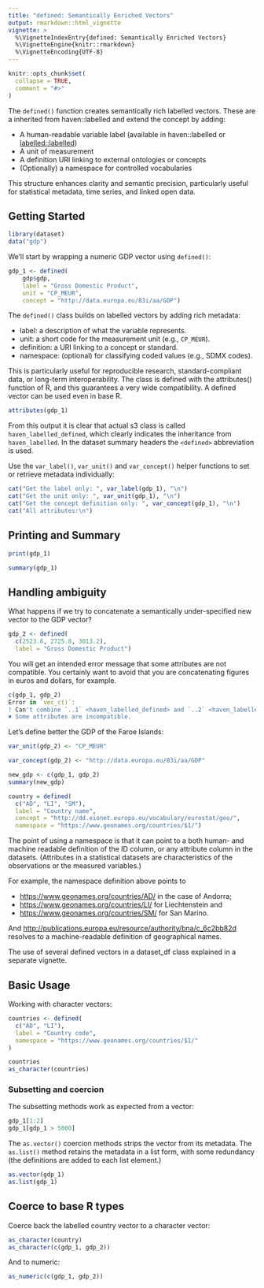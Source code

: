 ```yaml
---
title: "defined: Semantically Enriched Vectors"
output: rmarkdown::html_vignette
vignette: >
  %\VignetteIndexEntry{defined: Semantically Enriched Vectors}
  %\VignetteEngine{knitr::rmarkdown}
  %\VignetteEncoding{UTF-8}
---
```


```r
knitr::opts_chunk$set(
  collapse = TRUE,
  comment = "#>"
)
```

The `defined()` function creates semantically rich labelled vectors. These are a inherited from haven::labelled and extend the concept by adding:

- A human-readable variable label (available in haven::labelled or [labelled::labelled](https://larmarange.github.io/labelled/articles/labelled.html))
- A unit of measurement
- A definition URI linking to external ontologies or concepts
- (Optionally) a namespace for controlled vocabularies

This structure enhances clarity and semantic precision, particularly useful for statistical metadata, time series, and linked open data.

## Getting Started

```r
library(dataset)
data("gdp")
```

We’ll start by wrapping a numeric GDP vector using `defined()`:

```r
gdp_1 <- defined(
    gdp$gdp, 
    label = "Gross Domestic Product", 
    unit = "CP_MEUR", 
    concept = "http://data.europa.eu/83i/aa/GDP")
```

The `defined()` class builds on labelled vectors by adding rich metadata:

- label: a description of what the variable represents.
- unit: a short code for the measurement unit (e.g., `CP_MEUR`).
- definition: a URI linking to a concept or standard.
- namespace: (optional) for classifying coded values (e.g., SDMX codes).

This is particularly useful for reproducible research, standard-compliant data, or long-term interoperability. The class is defined with the attributes() function of R, and this guarantees a very wide compatibility. A defined vector can be used even in base R. 

```r
attributes(gdp_1)
```
From this output it is clear that actual s3 class is called `haven_labelled_defined`, which clearly indicates the inheritance from `haven_labelled`. In the dataset summary headers the `<defined>` abbreviation is used.

Use the `var_label()`, `var_unit()` and `var_concept()` helper functions to set or retrieve metadata individually:

```r
cat("Get the label only: ", var_label(gdp_1), "\n")
cat("Get the unit only: ", var_unit(gdp_1), "\n")
cat("Get the concept definition only: ", var_concept(gdp_1), "\n")
cat("All attributes:\n")
```
## Printing and Summary

```r
print(gdp_1)
```
```r
summary(gdp_1)
```
## Handling ambiguity

What happens if we try to concatenate a semantically under-specified new vector to the GDP vector?

```r
gdp_2 <- defined(
  c(2523.6, 2725.8, 3013.2), 
  label = "Gross Domestic Product")
```

You will get an intended error message that some attributes are not compatible. You certainly want to avoid that you are concatenating figures in euros and dollars, for example.

```r
c(gdp_1, gdp_2)
Error in `vec_c()`:
! Can't combine `..1` <haven_labelled_defined> and `..2` <haven_labelled_defined>.
✖ Some attributes are incompatible.
```

Let's define better the GDP of the Faroe Islands:

```r
var_unit(gdp_2) <- "CP_MEUR"
```


```r
var_concept(gdp_2) <- "http://data.europa.eu/83i/aa/GDP"
```

```r
new_gdp <- c(gdp_1, gdp_2)
summary(new_gdp)
```
```r
country = defined(
  c("AD", "LI", "SM"), 
  label = "Country name", 
  concept = "http://dd.eionet.europa.eu/vocabulary/eurostat/geo/", 
  namespace = "https://www.geonames.org/countries/$1/")
```

The point of using a namespace is that it can point to a both human- and machine readable definition of the ID column, or any attribute column in the datasets. (Attributes in a statistical datasets are characteristics of the observations or the measured variables.)

For example, the namespace definition above points to

- <https://www.geonames.org/countries/AD/> in the case of Andorra;
- <https://www.geonames.org/countries/LI/> for Liechtenstein and
- <https://www.geonames.org/countries/SM/> for San Marino. 

And <http://publications.europa.eu/resource/authority/bna/c_6c2bb82d> resolves to a machine-readable definition of geographical names.

The use of several defined vectors in a dataset_df class explained in a separate vignette.

## Basic Usage

Working with character vectors:

```r
countries <- defined(
  c("AD", "LI"),
  label = "Country code",
  namespace = "https://www.geonames.org/countries/$1/"
)

countries
as_character(countries)
```

### Subsetting and coercion

The subsetting methods work as expected from a vector: 

```r
gdp_1[1:2]
gdp_1[gdp_1 > 5000]
```

The `as.vector()` coercion methods strips the vector from its metadata. The `as.list()` method retains the metadata in a list form, with some redundancy (the definitions are added to each list element.)

```r
as.vector(gdp_1)
as.list(gdp_1)
```
## Coerce to base R types

Coerce back the labelled country vector to a character vector:

```r
as_character(country)
as_character(c(gdp_1, gdp_2))
```

And to numeric:

```r
as_numeric(c(gdp_1, gdp_2))
```
